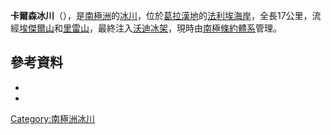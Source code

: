 {{Coord|69|25|S|68|3|W|source:GNIS|display=title}}

'''卡爾森冰川'''（{{lang-en|Carlson Glacier}}），是[[南極洲|南極洲]]的[[冰川|冰川]]，位於[[葛拉漢地|葛拉漢地]]的[[法利埃海岸|法利埃海岸]]，全長17公里，流經[[埃傑爾山|埃傑爾山]]和[[里雷山|里雷山]]，最終注入[[沃迪冰架|沃迪冰架]]，現時由[[南極條約體系|南極條約體系]]管理。

==參考資料==
*{{cite gnis | type = antarid | id = 2444| name = Carlson Glacier | accessdate = 2011-10-26}}
*{{usgs-gazetteer|id=2444}}

{{DEFAULTSORT:Carlson Glacier}}
[[Category:南極洲冰川|Category:南極洲冰川]]


{{FallièresCoast-geo-stub}}
